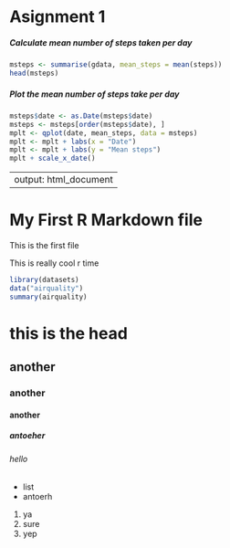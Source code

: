 # Asignment 1 



##### Calculate mean number of steps taken per day

```r
msteps <- summarise(gdata, mean_steps = mean(steps))
head(msteps)
```

##### Plot the mean number of steps take per day

```r
msteps$date <- as.Date(msteps$date)
msteps <- msteps[order(msteps$date), ]
mplt <- qplot(date, mean_steps, data = msteps)
mplt <- mplt + labs(x = "Date")
mplt <- mplt + labs(y = "Mean steps")
mplt + scale_x_date()
```






---
output: html_document
---
My First R Markdown file
=========================

This is the first file 

This is really cool r time 

```r
library(datasets)
data("airquality")
summary(airquality)
```

# this is the head
## another 
### another
#### another
##### antoeher
###### hello

* list
* antoerh

1. ya
4. sure
2. yep